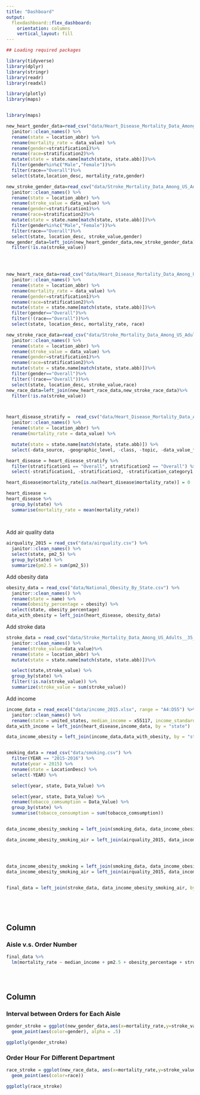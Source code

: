 ```yaml
---
title: "Dashboard"
output: 
  flexdashboard::flex_dashboard:
    orientation: columns
    vertical_layout: fill
---
```


```r
## Loading required packages

library(tidyverse)
library(dplyr)
library(stringr)
library(readr)
library(readxl)

library(plotly)
library(maps)


library(maps)

new_heart_gender_data=read_csv("data/Heart_Disease_Mortality_Data_Among_US_Adults__35___by_State_Territory_and_County.csv") %>%
  janitor::clean_names() %>%
  rename(state = location_abbr) %>%
  rename(mortality_rate = data_value) %>%
  rename(gender=stratification1)%>%
  rename(race=stratification2)%>%
  mutate(state = state.name[match(state, state.abb)])%>%
  filter(gender%in%c("Male","Female"))%>%
  filter(race=="Overall")%>%
  select(state,location_desc, mortality_rate,gender)

new_stroke_gender_data=read_csv("data/Stroke_Mortality_Data_Among_US_Adults__35___by_State_Territory_and_County.csv") %>%
  janitor::clean_names() %>%
  rename(state = location_abbr) %>%
  rename(stroke_value = data_value) %>%
  rename(gender=stratification1)%>%
  rename(race=stratification2)%>%
  mutate(state = state.name[match(state, state.abb)])%>%
  filter(gender%in%c("Male","Female"))%>%
  filter(race=="Overall")%>%
  select(state, location_desc, stroke_value,gender)
new_gender_data=left_join(new_heart_gender_data,new_stroke_gender_data)%>%
  filter(!is.na(stroke_value))


  

new_heart_race_data=read_csv("data/Heart_Disease_Mortality_Data_Among_US_Adults__35___by_State_Territory_and_County.csv") %>%
  janitor::clean_names() %>%
  rename(state = location_abbr) %>%
  rename(mortality_rate = data_value) %>%
  rename(gender=stratification1)%>%
  rename(race=stratification2)%>%
  mutate(state = state.name[match(state, state.abb)])%>%
  filter(gender=="Overall")%>%
  filter(!(race=="Overall"))%>%
  select(state, location_desc, mortality_rate, race)

new_stroke_race_data=read_csv("data/Stroke_Mortality_Data_Among_US_Adults__35___by_State_Territory_and_County.csv") %>%
  janitor::clean_names() %>%
  rename(state = location_abbr) %>%
  rename(stroke_value = data_value) %>%
  rename(gender=stratification1)%>%
  rename(race=stratification2)%>%
  mutate(state = state.name[match(state, state.abb)])%>%
  filter(gender=="Overall")%>%
  filter(!(race=="Overall"))%>%
  select(state, location_desc, stroke_value,race)
new_race_data=left_join(new_heart_race_data,new_stroke_race_data)%>%
  filter(!is.na(stroke_value))




```

```r
heart_disease_stratify =  read_csv("data/Heart_Disease_Mortality_Data_Among_US_Adults__35___by_State_Territory_and_County.csv") %>%
  janitor::clean_names() %>%
  rename(state = location_abbr) %>%
  rename(mortality_rate = data_value) %>%

  mutate(state = state.name[match(state, state.abb)]) %>% 
  select(-data_source, -geographic_level, -class, -topic, -data_value_footnote, -data_value_footnote_symbol, -topic_id, -location_id ) 

heart_disease = heart_disease_stratify %>% 
  filter(stratification1 == "Overall", stratification2 == "Overall") %>% 
  select(-stratification1, -stratification2, -stratification_category1, -stratification_category2) 

heart_disease$mortality_rate[is.na(heart_disease$mortality_rate)] = 0

heart_disease = 
heart_disease %>% 
  group_by(state) %>% 
  summarise(mortality_rate = mean(mortality_rate))
  
  
```

Add air quality data 

```r
airquality_2015 = read_csv("data/airquality.csv") %>%
  janitor::clean_names() %>%
  select(state, pm2_5) %>% 
  group_by(state) %>% 
  summarize(pm2.5 = sum(pm2_5))

```

Add obesity data

```r
obesity_data = read_csv("data/National_Obesity_By_State.csv") %>%
  janitor::clean_names() %>%
  rename(state = name) %>%
  rename(obesity_percentage = obesity) %>%
  select(state, obesity_percentage) 
data_with_obesity = left_join(heart_disease, obesity_data)
```

Add stroke data

```r
stroke_data = read_csv("data/Stroke_Mortality_Data_Among_US_Adults__35___by_State_Territory_and_County.csv") %>%
  janitor::clean_names() %>%
  rename(stroke_value=data_value)%>%
  rename(state = location_abbr) %>%
  mutate(state = state.name[match(state, state.abb)])%>%

  select(state,stroke_value) %>% 
  group_by(state) %>% 
  filter(!is.na(stroke_value)) %>% 
  summarize(stroke_value = sum(stroke_value)) 
```



Add income

```r
income_data = read_excel("data/income_2015.xlsx", range = "A4:D55") %>%
  janitor::clean_names() %>%
  rename(state = united_states, median_income = x55117, income_standard_error = x253) 
data_with_income = left_join(heart_disease,income_data, by = "state")
```




```r
data_income_obesity = left_join(income_data,data_with_obesity, by = "state")


smoking_data = read_csv("data/smoking.csv") %>% 
  filter(YEAR == "2015-2016") %>% 
  mutate(year = 2015) %>% 
  rename(state = LocationDesc) %>% 
  select(-YEAR) %>% 

  select(year, state, Data_Value) %>% 

  select(year, state, Data_Value) %>% 
  rename(tobacco_comsumption = Data_Value) %>% 
  group_by(state) %>% 
  summarise(tobacco_consumption = sum(tobacco_comsumption))


data_income_obesity_smoking = left_join(smoking_data, data_income_obesity, by = "state")

data_income_obesity_smoking_air = left_join(airquality_2015, data_income_obesity_smoking, by = "state")




data_income_obesity_smoking = left_join(smoking_data, data_income_obesity, by = "state")
data_income_obesity_smoking_air = left_join(airquality_2015, data_income_obesity_smoking, by = "state")


final_data = left_join(stroke_data, data_income_obesity_smoking_air, by = "state") 



  

```

Column {data-width=650}
-----------------------------------------------------------------------

### Aisle v.s. Order Number

```r
final_data %>% 
  lm(mortality_rate ~ median_income + pm2.5 + obesity_percentage + stroke_value + tobacco_consumption, data = .)


  
```



Column {data-width=350}
-----------------------------------------------------------------------

### Interval between Orders for Each Aisle

```r
gender_stroke = ggplot(new_gender_data,aes(x=mortality_rate,y=stroke_value))+
  geom_point(aes(color=gender), alpha = .5)

ggplotly(gender_stroke)

```

### Order Hour For Different Department

```r
race_stroke = ggplot(new_race_data, aes(x=mortality_rate,y=stroke_value))+
  geom_point(aes(color=race))

ggplotly(race_stroke)

```


